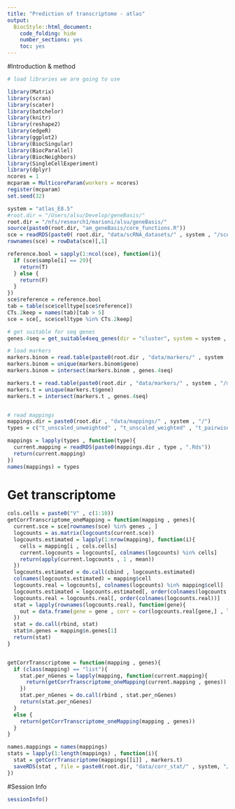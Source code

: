 ```yaml
---
title: "Prediction of transcriptome - atlas"
output:
  BiocStyle::html_document:
    code_folding: hide
    number_sections: yes
    toc: yes  
---
```


#Introduction & method


```r
# load libraries we are going to use

library(Matrix)
library(scran)
library(scater)
library(batchelor)
library(knitr)
library(reshape2)
library(edgeR)
library(ggplot2)
library(BiocSingular)
library(BiocParallel)
library(BiocNeighbors)
library(SingleCellExperiment)
library(dplyr)
ncores = 1
mcparam = MulticoreParam(workers = ncores)
register(mcparam)
set.seed(32)

system = "atlas_E8.5"
#root.dir = "/Users/alsu/Develop/geneBasis/"
root.dir = "/nfs/research1/marioni/alsu/geneBasis/"
source(paste0(root.dir, "am_geneBasis/core_functions.R"))
sce = readRDS(paste0( root.dir, "data/scRNA_datasets/" , system , "/sce_" , system , ".Rds"))
rownames(sce) = rowData(sce)[,1]

reference.bool = sapply(1:ncol(sce), function(i){
  if (sce$sample[i] == 29){
    return(T)
  } else {
    return(F)
  }
})
sce$reference = reference.bool
tab = table(sce$celltype[sce$reference])
CTs.2keep = names(tab)[tab > 5]
sce = sce[, sce$celltype %in% CTs.2keep] 

# get suitable for seq genes
genes.4seq = get_suitable4seq_genes(dir = "cluster", system = system , mean.thresh = 7, max.thresh = 350)

# load markers
markers.binom = read.table(paste0(root.dir , "data/markers/" , system , "/markers__binom.tab") , header = T, sep = "\t")
markers.binom = unique(markers.binom$gene)
markers.binom = intersect(markers.binom , genes.4seq)

markers.t = read.table(paste0(root.dir , "data/markers/" , system , "/markers__t.tab") , header = T, sep = "\t")
markers.t = unique(markers.t$gene)
markers.t = intersect(markers.t , genes.4seq)


# read mappings
mappings.dir = paste0(root.dir , "data/mappings/" , system , "/")
types = c("t_unscaled_unweighted" , "t_unscaled_weighted" , "t_pairwise_centers" , "t_all" , "t_rand_1" , "t_rand_2" , "t_rand_3" , "t_rand_4" , "t_rand_5")

mappings = lapply(types , function(type){
  current.mapping = readRDS(paste0(mappings.dir , type , ".Rds"))
  return(current.mapping)
})
names(mappings) = types


```

# Get transcriptome

```r


cols.cells = paste0("V" , c(1:10))
getCorrTranscriptome_oneMapping = function(mapping , genes){
  current.sce = sce[rownames(sce) %in% genes , ]
  logcounts = as.matrix(logcounts(current.sce))
  logcounts.estimated = lapply(1:nrow(mapping), function(i){
    cells = mapping[i , cols.cells]
    current.logcounts = logcounts[, colnames(logcounts) %in% cells]
    return(apply(current.logcounts , 1 , mean))
  })
  logcounts.estimated = do.call(cbind , logcounts.estimated)
  colnames(logcounts.estimated) = mapping$cell
  logcounts.real = logcounts[, colnames(logcounts) %in% mapping$cell]
  logcounts.estimated = logcounts.estimated[, order(colnames(logcounts.estimated))]
  logcounts.real = logcounts.real[, order(colnames(logcounts.real))]
  stat = lapply(rownames(logcounts.real), function(gene){
    out = data.frame(gene = gene , corr = cor(logcounts.real[gene,] , logcounts.estimated[gene,] , method = "pearson"))
  })
  stat = do.call(rbind, stat)
  stat$n.genes = mapping$n.genes[1]
  return(stat)
}


getCorrTranscriptome = function(mapping , genes){
  if (class(mapping) == "list"){
    stat.per_nGenes = lapply(mapping, function(current.mapping){
      return(getCorrTranscriptome_oneMapping(current.mapping , genes))
    })
    stat.per_nGenes = do.call(rbind , stat.per_nGenes)
    return(stat.per_nGenes)
  }
  else {
    return(getCorrTranscriptome_oneMapping(mapping , genes))
  }
}

names.mappings = names(mappings)
stats = lapply(1:length(mappings) , function(i){
  stat = getCorrTranscriptome(mappings[[i]] , markers.t)
  saveRDS(stat , file = paste0(root.dir, "data/corr_stat/" , system, "/" , names.mappings[i], ".Rds"))
})


```




#Session Info

```r
sessionInfo()
```
